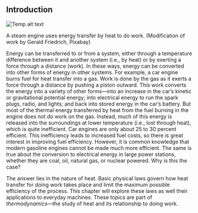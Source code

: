 ## Introduction
![Temp alt text](__MEDIA_URL__CNX_HSPhysics_12_00_Train-d3d5.jpg)<p>A steam engine uses energy transfer by heat to do work. (Modification of work by Gerald Friedrich, Pixabay)</p>
Energy can be transferred to or from a system, either through a temperature difference between it and another system (i.e., by heat) or by exerting a force through a distance (work). In these ways, energy can be converted into other forms of energy in other systems. For example, a car engine burns fuel for heat transfer into a gas. Work is done by the gas as it exerts a force through a distance by pushing a piston outward. This work converts the energy into a variety of other forms—into an increase in the car’s kinetic or gravitational potential energy; into electrical energy to run the spark plugs, radio, and lights; and back into stored energy in the car’s battery. But most of the thermal energy transferred by heat from the fuel burning in the engine does not do work on the gas. Instead, much of this energy is released into the surroundings at lower temperature (i.e., lost through heat), which is quite inefficient. Car engines are only about 25 to 30 percent efficient. This inefficiency leads to increased fuel costs, so there is great interest in improving fuel efficiency. However, it is common knowledge that modern gasoline engines cannot be made much more efficient. The same is true about the conversion to electrical energy in large power stations, whether they are coal, oil, natural gas, or nuclear powered. Why is this the case?

The answer lies in the nature of heat. Basic physical laws govern how heat transfer for doing work takes place and limit the maximum possible efficiency of the process. This chapter will explore these laws as well their applications to everyday machines. These topics are part of *thermodynamics*—the study of heat and its relationship to doing work.

